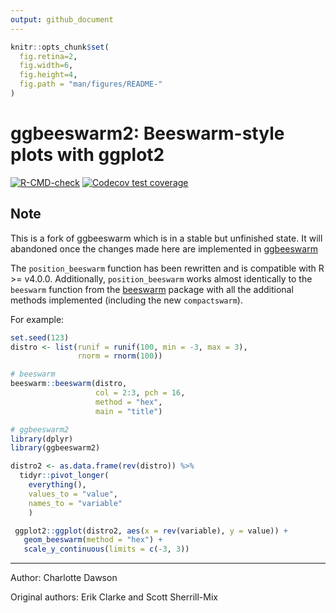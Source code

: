 ```yaml
---
output: github_document
---
```


<!-- README.md is generated from README.Rmd. Please edit that file -->

```r
knitr::opts_chunk$set(
  fig.retina=2,
  fig.width=6,
  fig.height=4,
  fig.path = "man/figures/README-"
)
```

# ggbeeswarm2: Beeswarm-style plots with ggplot2

<!-- badges: start -->
[![R-CMD-check](https://github.com/csdaw/ggbeeswarm2/workflows/R-CMD-check/badge.svg)](https://github.com/csdaw/ggbeeswarm2/actions)
[![Codecov test coverage](https://codecov.io/gh/csdaw/ggbeeswarm2/branch/master/graph/badge.svg)](https://codecov.io/gh/csdaw/ggbeeswarm2?branch=master)
<!-- badges: end -->

## Note

This is a fork of ggbeeswarm which is in a stable but unfinished state. 
It will abandoned once the changes made here are implemented in 
[ggbeeswarm](https://github.com/eclarke/ggbeeswarm)

The `position_beeswarm` function has been 
rewritten and is compatible with R >= v4.0.0. Additionally, `position_beeswarm` 
works almost identically to the `beeswarm` function from the 
[beeswarm](https://cran.r-project.org/web/packages/beeswarm/index.html) package
with all the additional methods implemented (including the new `compactswarm`).

For example:

```r
set.seed(123)
distro <- list(runif = runif(100, min = -3, max = 3), 
               rnorm = rnorm(100))

# beeswarm
beeswarm::beeswarm(distro, 
                   col = 2:3, pch = 16,
                   method = "hex",
                   main = "title")

# ggbeeswarm2
library(dplyr)
library(ggbeeswarm2)

distro2 <- as.data.frame(rev(distro)) %>% 
  tidyr::pivot_longer(
    everything(), 
    values_to = "value", 
    names_to = "variable"
    )

 ggplot2::ggplot(distro2, aes(x = rev(variable), y = value)) + 
   geom_beeswarm(method = "hex") + 
   scale_y_continuous(limits = c(-3, 3))
```

------
Author: Charlotte Dawson

Original authors: Erik Clarke and Scott Sherrill-Mix
